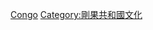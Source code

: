{{Commonscat|Sports in the Republic of the Congo}}

[[Category:非洲各國體育|Congo]]
[[Category:剛果共和國文化|Category:剛果共和國文化]]